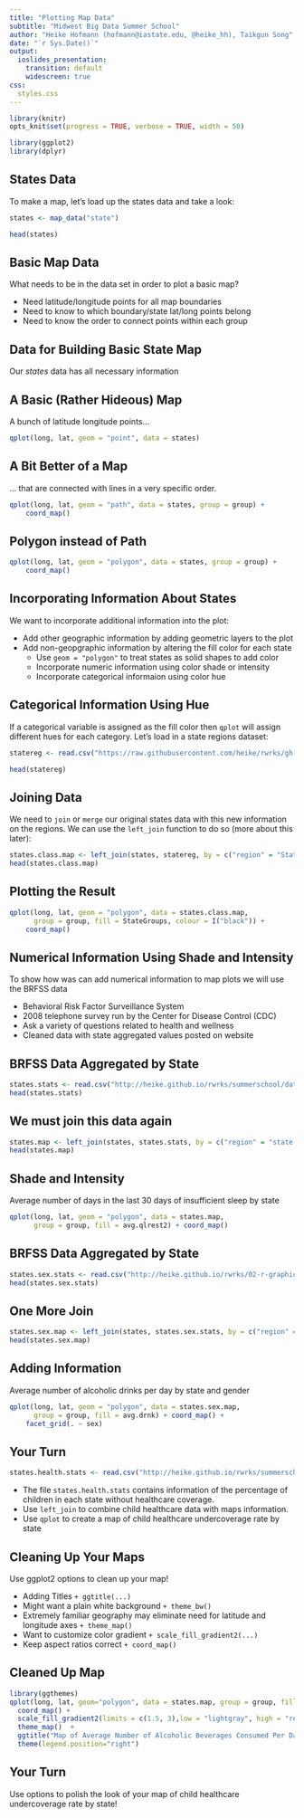 ```yaml
---
title: "Plotting Map Data"
subtitle: "Midwest Big Data Summer School"
author: "Heike Hofmann (hofmann@iastate.edu, @heike_hh), Taikgun Song"
date: "`r Sys.Date()`"
output:
  ioslides_presentation:
    transition: default
    widescreen: true
css:
  styles.css
---
```


```r
library(knitr)
opts_knit$set(progress = TRUE, verbose = TRUE, width = 50)

library(ggplot2)
library(dplyr)
```

## States Data

To make a map, let's load up the states data and take a look:

```r
states <- map_data("state")

head(states)
```

## Basic Map Data

What needs to be in the data set in order to plot a basic map?
  
- Need latitude/longitude points for all map boundaries
- Need to know to which boundary/state lat/long points belong
- Need to know the order to connect points within each group

## Data for Building Basic State Map

Our *states* data has all necessary information

## A Basic (Rather Hideous) Map

A bunch of latitude longitude points...

```r
qplot(long, lat, geom = "point", data = states)
```

## A Bit Better of a Map

... that are connected with lines in a very specific order.

```r
qplot(long, lat, geom = "path", data = states, group = group) + 
    coord_map()
```

## Polygon instead of Path

```r
qplot(long, lat, geom = "polygon", data = states, group = group) + 
    coord_map()
```


## Incorporating Information About States

We want to incorporate additional information into the plot:

- Add other geographic information by adding geometric layers to the plot
- Add non-geopgraphic information by altering the fill color for each state
    - Use `geom = "polygon"` to treat states as solid shapes to add color
    - Incorporate numeric information using color shade or intensity
    - Incorporate categorical informaion using color hue
    
## Categorical Information Using Hue

If a categorical variable is assigned as the fill color then `qplot` will assign different hues for each category. Let's load in a state regions dataset:

```r
statereg <- read.csv("https://raw.githubusercontent.com/heike/rwrks/gh-pages/summerschool/data/statereg.csv", stringsAsFactors = FALSE)

head(statereg)
```

## Joining Data

We need to `join` or `merge` our original states data with this new information on the regions. We can use the `left_join` function to do so (more about this later):

```r
states.class.map <- left_join(states, statereg, by = c("region" = "State"))
head(states.class.map)
```

## Plotting the Result

```r
qplot(long, lat, geom = "polygon", data = states.class.map, 
      group = group, fill = StateGroups, colour = I("black")) + 
    coord_map() 
```

## Numerical Information Using Shade and Intensity

To show how was can add numerical information to map plots we will use the BRFSS data

- Behavioral Risk Factor Surveillance System
- 2008 telephone survey run by the Center for Disease Control (CDC)
- Ask a variety of questions related to health and wellness
- Cleaned data with state aggregated values posted on website 

## BRFSS Data Aggregated by State

```r
states.stats <- read.csv("http://heike.github.io/rwrks/summerschool/data/states.stats.csv", stringsAsFactors = FALSE)
head(states.stats)
```

## We must join this data again

```r
states.map <- left_join(states, states.stats, by = c("region" = "state.name"))
head(states.map)
```

## Shade and Intensity

Average number of days in the last 30 days of insufficient sleep by state

```r
qplot(long, lat, geom = "polygon", data = states.map, 
      group = group, fill = avg.qlrest2) + coord_map()
```

## BRFSS Data Aggregated by State

```r
states.sex.stats <- read.csv("http://heike.github.io/rwrks/02-r-graphics/data/states.sex.stats.csv", stringsAsFactors = FALSE)
head(states.sex.stats)
```

## One More Join

```r
states.sex.map <- left_join(states, states.sex.stats, by = c("region" = "state.name"))
head(states.sex.map)
```

## Adding Information

Average number of alcoholic drinks per day by state and gender

```r
qplot(long, lat, geom = "polygon", data = states.sex.map, 
      group = group, fill = avg.drnk) + coord_map() + 
    facet_grid(. ~ sex)
```

## Your Turn {data-background=#527a7a}

```r
states.health.stats <- read.csv("http://heike.github.io/rwrks/summerschool/data/states.health.stats.csv")
```

- The file `states.health.stats` contains information of the percentage of children in each state without healthcare coverage.
- Use `left_join` to combine child healthcare data with maps information.
- Use `qplot` to create a map of child healthcare undercoverage rate by state

## Cleaning Up Your Maps

Use ggplot2 options to clean up your map!

- Adding Titles `+ ggtitle(...)`
- Might want a plain white background `+ theme_bw()`
- Extremely familiar geography may eliminate need for latitude and longitude axes `+ theme_map()`
- Want to customize color gradient `+ scale_fill_gradient2(...)`
- Keep aspect ratios correct `+ coord_map()`

## Cleaned Up Map

```r
library(ggthemes)
qplot(long, lat, geom="polygon", data = states.map, group = group, fill = avg.drnk) + 
  coord_map() +  
  scale_fill_gradient2(limits = c(1.5, 3),low = "lightgray", high = "red") + 
  theme_map()  +
  ggtitle("Map of Average Number of Alcoholic Beverages Consumed Per Day by State") +
  theme(legend.position="right")
```

## Your Turn {data-background=#527a7a}

Use options to polish the look of your map of child healthcare undercoverage rate by state!
